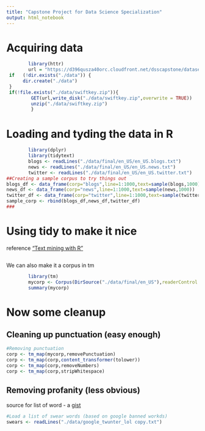 ```yaml
---
title: "Capstone Project for Data Science Specialization"
output: html_notebook
---
```


# Acquiring data

```r
        library(httr)
        url = "https://d396qusza40orc.cloudfront.net/dsscapstone/dataset/Coursera-SwiftKey.zip"
 if   (!dir.exists("./data")) {
      dir.create("./data")   
 }
 if(!file.exists("./data/swiftkey.zip")){
         GET(url,write_disk("./data/swiftkey.zip",overwrite = TRUE))
         unzip("./data/swiftkey.zip")
         }       
```
# Loading and tyding the data in R

```r
        library(dplyr)
        library(tidytext)
        blogs <- readLines("./data/final/en_US/en_US.blogs.txt")
        news <- readLines("./data/final/en_US/en_US.news.txt")
        twitter <- readLines("./data/final/en_US/en_US.twitter.txt")
##Creating a sample corpus to try things out
blogs_df <- data_frame(corp="blogs",line=1:1000,text=sample(blogs,1000))
news_df <- data_frame(corp="news",line=1:1000,text=sample(news,1000))
twitter_df <- data_frame(corp="twitter",line=1:1000,text=sample(twitter,1000))
sample_corp <- rbind(blogs_df,news_df,twitter_df)
###

```
# Using tidy to make it nice
reference ["Text mining with R"](http://tidytextmining.com)
```r

```
We can also make it a corpus in tm
``` r
        library(tm)
        mycorp <- Corpus(DirSource("./data/final/en_US"),readerControl =list(reader= readPlain, language="en_US") )
        summary(mycorp)
```
# Now some cleanup
## Cleaning up punctuation (easy enough)
```r
#Removing punctuation
corp <- tm_map(mycorp,removePunctuation)
corp <- tm_map(corp,content_transformer(tolower))
corp <- tm_map(corp,removeNumbers)
corp <- tm_map(corp,stripWhitespace)
```
## Removing profanity (less obvious)
source for list of word - a [gist](https://gist.github.com/ryanlewis/a37739d710ccdb4b406d)
```r
#Load a list of swear words (based on google banned workds)
swears <- readLines("./data/google_twunter_lol copy.txt")

```